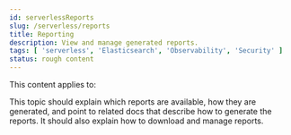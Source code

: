 ```yaml
---
id: serverlessReports
slug: /serverless/reports
title: Reporting
description: View and manage generated reports.
tags: [ 'serverless', 'Elasticsearch', 'Observability', 'Security' ]
status: rough content
---
```



<RoughContent />

This content applies to: <DocBadge template="elasticsearch" /> <DocBadge template="observability" /> <DocBadge template="security" /> 

This topic should explain which reports are available, how they are generated, and point to related docs that describe how
to generate the reports. It should also explain how to download and manage reports.